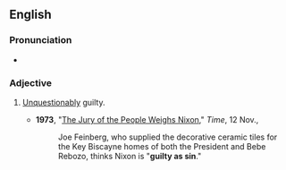 ==English==

===Pronunciation===
* {{audio|en|En-au-guilty as sin.ogg|Audio (AU)}}

===Adjective===
{{en-adj|-}}

# {{lb|en|simile|colloquial}} [[unquestionably|Unquestionably]] guilty.
#* '''1973''', "[http://www.time.com/time/magazine/article/0,9171,944645-5,00.html The Jury of the People Weighs Nixon]," ''Time'', 12 Nov.,
#*: Joe Feinberg, who supplied the decorative ceramic tiles for the Key Biscayne homes of both the President and Bebe Rebozo, thinks Nixon is "'''guilty as sin'''."